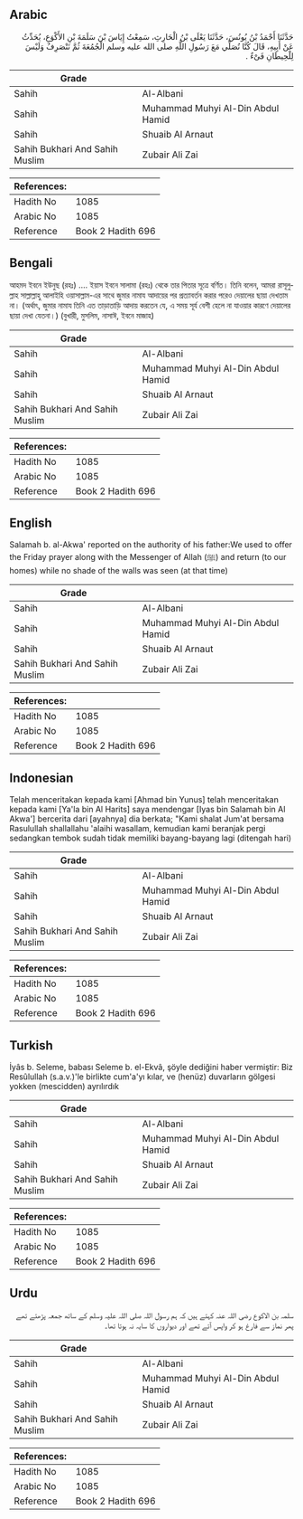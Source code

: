 ## Arabic


<div dir="rtl" lang="ar" style={{fontSize:'larger',backgroundColor:'#f8f9fa',padding:20}}>
حَدَّثَنَا أَحْمَدُ بْنُ يُونُسَ، حَدَّثَنَا يَعْلَى بْنُ الْحَارِثِ، سَمِعْتُ إِيَاسَ بْنَ سَلَمَةَ بْنِ الأَكْوَعِ، يُحَدِّثُ عَنْ أَبِيهِ، قَالَ كُنَّا نُصَلِّي مَعَ رَسُولِ اللَّهِ صلى الله عليه وسلم الْجُمُعَةَ ثُمَّ نَنْصَرِفُ وَلَيْسَ لِلْحِيطَانِ فَىْءٌ ‏.‏
</div>
<div style={{backgroundColor:'#f8f9fa',padding:20, marginBottom: 10}}><table> <thead> <tr> <th>Grade</th> <th></th> </tr> </thead> <tbody> <tr><td>Sahih</td><td>Al-Albani</td></tr><tr><td>Sahih</td><td>Muhammad Muhyi Al-Din Abdul Hamid</td></tr><tr><td>Sahih</td><td>Shuaib Al Arnaut</td></tr><tr><td>Sahih Bukhari And Sahih Muslim</td><td>Zubair Ali Zai</td></tr></tbody></table><table> <thead> <tr> <th>References:</th> <th></th> </tr> </thead> <tbody><tr><td>Hadith No</td><td>1085</td></tr><tr><td>Arabic No</td><td>1085</td></tr><tr><td>Reference</td><td>Book 2 Hadith 696</td></tr></tbody></table></div>

## Bengali


<div dir="ltr" lang="bn" style={{fontSize:'larger',backgroundColor:'#f8f9fa',padding:20}}>
আহমদ ইবনে ইউনুছ (রহঃ) .... ইয়াস ইবনে সালামা (রহঃ) থেকে তার পিতার সূত্রে বর্ণিত। তিনি বলেন, আমরা রাসূলুল্লাহ সাল্লাল্লাহু আলাইহি ওয়াসাল্লাম-এর সাথে জুমার নামায আদায়ের পর প্রত্যাবর্তন করার পরেও দেয়ালের ছায়া দেখতাম না। (অর্থাৎ, জুমার নামায তিনি এত তাড়াতাড়ি আদায় করতেন যে, এ সময় সূর্য বেশী হেলে না যাওয়ার কারণে দেয়ালের ছায়া দেখা যেতনা।) (বুখারী, মুসলিম, নাসাঈ, ইবনে মাজাহ)
</div>
<div style={{backgroundColor:'#f8f9fa',padding:20, marginBottom: 10}}><table> <thead> <tr> <th>Grade</th> <th></th> </tr> </thead> <tbody> <tr><td>Sahih</td><td>Al-Albani</td></tr><tr><td>Sahih</td><td>Muhammad Muhyi Al-Din Abdul Hamid</td></tr><tr><td>Sahih</td><td>Shuaib Al Arnaut</td></tr><tr><td>Sahih Bukhari And Sahih Muslim</td><td>Zubair Ali Zai</td></tr></tbody></table><table> <thead> <tr> <th>References:</th> <th></th> </tr> </thead> <tbody><tr><td>Hadith No</td><td>1085</td></tr><tr><td>Arabic No</td><td>1085</td></tr><tr><td>Reference</td><td>Book 2 Hadith 696</td></tr></tbody></table></div>

## English


<div dir="ltr" lang="en" style={{fontSize:'larger',backgroundColor:'#f8f9fa',padding:20}}>
Salamah b. al-Akwa' reported on the authority of his father:We used to offer the Friday prayer along with the Messenger of Allah (ﷺ) and return (to our homes) while no shade of the walls was seen (at that time)
</div>
<div style={{backgroundColor:'#f8f9fa',padding:20, marginBottom: 10}}><table> <thead> <tr> <th>Grade</th> <th></th> </tr> </thead> <tbody> <tr><td>Sahih</td><td>Al-Albani</td></tr><tr><td>Sahih</td><td>Muhammad Muhyi Al-Din Abdul Hamid</td></tr><tr><td>Sahih</td><td>Shuaib Al Arnaut</td></tr><tr><td>Sahih Bukhari And Sahih Muslim</td><td>Zubair Ali Zai</td></tr></tbody></table><table> <thead> <tr> <th>References:</th> <th></th> </tr> </thead> <tbody><tr><td>Hadith No</td><td>1085</td></tr><tr><td>Arabic No</td><td>1085</td></tr><tr><td>Reference</td><td>Book 2 Hadith 696</td></tr></tbody></table></div>

## Indonesian


<div dir="ltr" lang="id" style={{fontSize:'larger',backgroundColor:'#f8f9fa',padding:20}}>
Telah menceritakan kepada kami [Ahmad bin Yunus] telah menceritakan kepada kami [Ya'la bin Al Harits] saya mendengar [Iyas bin Salamah bin Al Akwa'] bercerita dari [ayahnya] dia berkata; "Kami shalat Jum'at bersama Rasulullah shallallahu 'alaihi wasallam, kemudian kami beranjak pergi sedangkan tembok sudah tidak memiliki bayang-bayang lagi (ditengah hari)
</div>
<div style={{backgroundColor:'#f8f9fa',padding:20, marginBottom: 10}}><table> <thead> <tr> <th>Grade</th> <th></th> </tr> </thead> <tbody> <tr><td>Sahih</td><td>Al-Albani</td></tr><tr><td>Sahih</td><td>Muhammad Muhyi Al-Din Abdul Hamid</td></tr><tr><td>Sahih</td><td>Shuaib Al Arnaut</td></tr><tr><td>Sahih Bukhari And Sahih Muslim</td><td>Zubair Ali Zai</td></tr></tbody></table><table> <thead> <tr> <th>References:</th> <th></th> </tr> </thead> <tbody><tr><td>Hadith No</td><td>1085</td></tr><tr><td>Arabic No</td><td>1085</td></tr><tr><td>Reference</td><td>Book 2 Hadith 696</td></tr></tbody></table></div>

## Turkish


<div dir="ltr" lang="tr" style={{fontSize:'larger',backgroundColor:'#f8f9fa',padding:20}}>
İyâs b. Seleme, babası Seleme b. el-Ekvâ, şöyle dediğini haber vermiştir: Biz Resûlullah (s.a.v.)'le birlikte cum'a'yı kılar, ve (henüz) duvarların gölgesi yokken (mescidden) ayrılırdık
</div>
<div style={{backgroundColor:'#f8f9fa',padding:20, marginBottom: 10}}><table> <thead> <tr> <th>Grade</th> <th></th> </tr> </thead> <tbody> <tr><td>Sahih</td><td>Al-Albani</td></tr><tr><td>Sahih</td><td>Muhammad Muhyi Al-Din Abdul Hamid</td></tr><tr><td>Sahih</td><td>Shuaib Al Arnaut</td></tr><tr><td>Sahih Bukhari And Sahih Muslim</td><td>Zubair Ali Zai</td></tr></tbody></table><table> <thead> <tr> <th>References:</th> <th></th> </tr> </thead> <tbody><tr><td>Hadith No</td><td>1085</td></tr><tr><td>Arabic No</td><td>1085</td></tr><tr><td>Reference</td><td>Book 2 Hadith 696</td></tr></tbody></table></div>

## Urdu


<div dir="rtl" lang="ur" style={{fontSize:'larger',backgroundColor:'#f8f9fa',padding:20}}>
سلمہ بن الاکوع رضی اللہ عنہ کہتے ہیں کہ ہم رسول اللہ صلی اللہ علیہ وسلم کے ساتھ جمعہ پڑھتے تھے پھر نماز سے فارغ ہو کر واپس آتے تھے اور دیواروں کا سایہ نہ ہوتا تھا۔
</div>
<div style={{backgroundColor:'#f8f9fa',padding:20, marginBottom: 10}}><table> <thead> <tr> <th>Grade</th> <th></th> </tr> </thead> <tbody> <tr><td>Sahih</td><td>Al-Albani</td></tr><tr><td>Sahih</td><td>Muhammad Muhyi Al-Din Abdul Hamid</td></tr><tr><td>Sahih</td><td>Shuaib Al Arnaut</td></tr><tr><td>Sahih Bukhari And Sahih Muslim</td><td>Zubair Ali Zai</td></tr></tbody></table><table> <thead> <tr> <th>References:</th> <th></th> </tr> </thead> <tbody><tr><td>Hadith No</td><td>1085</td></tr><tr><td>Arabic No</td><td>1085</td></tr><tr><td>Reference</td><td>Book 2 Hadith 696</td></tr></tbody></table></div>